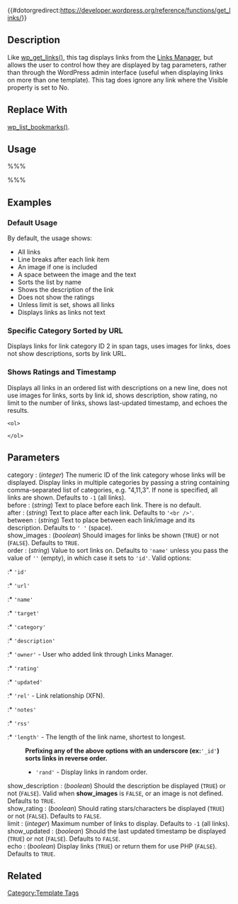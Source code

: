 {{#dotorgredirect:https://developer.wordpress.org/reference/functions/get_links/}}

{{Languages|
{{en|Function Reference/get_links}}
{{ja|テンプレートタグ/get_links}}
}}

{{Deprecated}}
== Description ==

Like [[Template_Tags/wp_get_links|wp_get_links()]], this tag displays links from the [[Links Manager]], but allows the user to control how they are displayed by tag parameters, rather than through the WordPress admin interface (useful when displaying links on more than one template).  This tag does ignore any link where the Visible property is set to No.

== Replace With ==

[[Template_Tags/wp_list_bookmarks|wp_list_bookmarks()]].

== Usage ==

%%% <?php get_links(category, 'before', 'after',
'between', show_images, 'order', 
show_description,show_rating, limit, 
show_updated, echo); ?> %%%

== Examples ==

===Default Usage===

By default, the usage shows:

* All links
* Line breaks after each link item
* An image if one is included
* A space between the image and the text
* Sorts the list by name
* Shows the description of the link
* Does not show the ratings
* Unless limit is set, shows all links
* Displays links as links not text

 <?php get_links(); ?>

=== Specific Category Sorted by URL ===

Displays links for link category ID 2 in span tags, uses images for links, does not show descriptions, sorts by link URL. 

 <?php get_links(2, '&lt;span&gt;', '&lt;/span&gt;', &#39;&#39;, TRUE, 'url', FALSE); ?>

=== Shows Ratings and Timestamp ===

Displays all links in an ordered list with descriptions on a new line, does not use images for links, sorts by link id, shows description, show rating, no limit to the number of links, shows last-updated timestamp, and echoes the results.

 &lt;ol&gt;
 <?php get_links('-1', '&lt;li&gt;', '&lt;/li&gt;', '&lt;br /&gt;', FALSE, 'id', TRUE, 
 TRUE, -1, TRUE, TRUE); ?>
 &lt;/ol&gt;

== Parameters ==

; category : (''integer'') The numeric ID of the link category whose links will be displayed. Display links in multiple categories by passing a string containing comma-separated list of categories, e.g. "4,11,3". If none is specified, all links are shown. Defaults to <tt>-1</tt> (all links).
; before : (''string'') Text to place before each link. There is no default.
; after : (''string'') Text to place after each link. Defaults to <tt>'&lt;br /&gt;'</tt>.
; between : (''string'') Text to place between each link/image and its description. Defaults to <tt>' '</tt> (space).
; show_images : (''boolean'') Should images for links be shown (<tt>TRUE</tt>) or not (<tt>FALSE</tt>). Defaults to <tt>TRUE</tt>.
; order : (''string'') Value to sort links on. Defaults to <tt>'name'</tt> unless you pass the value of <tt>&#39;&#39;</tt> (empty), in which case it sets to <tt>'id'</tt>. Valid options:
:* <tt>'id'</tt>
:* <tt>'url'</tt>
:* <tt>'name'</tt>
:* <tt>'target'</tt>
:* <tt>'category'</tt>
:* <tt>'description'</tt>
:* <tt>'owner'</tt> - User who added link through Links Manager.
:* <tt>'rating'</tt>
:* <tt>'updated'</tt>
:* <tt>'rel'</tt> - Link relationship (XFN).
:* <tt>'notes'</tt>
:* <tt>'rss'</tt>
:* <tt>'length'</tt> - The length of the link name, shortest to longest.

: '''Prefixing any of the above options with an underscore (ex: '''<tt>'_id'</tt>''') sorts links in reverse order.'''
:* <tt>'rand'</tt> - Display links in random order.
; show_description : (''boolean'') Should the description be displayed (<tt>TRUE</tt>) or not (<tt>FALSE</tt>). Valid when '''show_images''' is <tt>FALSE</tt>, or an image is not defined. Defaults to <tt>TRUE</tt>.
; show_rating : (''boolean'') Should rating stars/characters be displayed (<tt>TRUE</tt>) or not (<tt>FALSE</tt>). Defaults to <tt>FALSE</tt>.
; limit : (''integer'') Maximum number of links to display. Defaults to <tt>-1</tt> (all links).
; show_updated : (''boolean'') Should the last updated timestamp be displayed (<tt>TRUE</tt>) or not (<tt>FALSE</tt>). Defaults to <tt>FALSE</tt>.
; echo : (''boolean'') Display links (<tt>TRUE</tt>) or return them for use PHP (<tt>FALSE</tt>). Defaults to <tt>TRUE</tt>.

== Related ==

{{Bookmark Tags}}

{{Tag Footer}}

[[Category:Template Tags]]